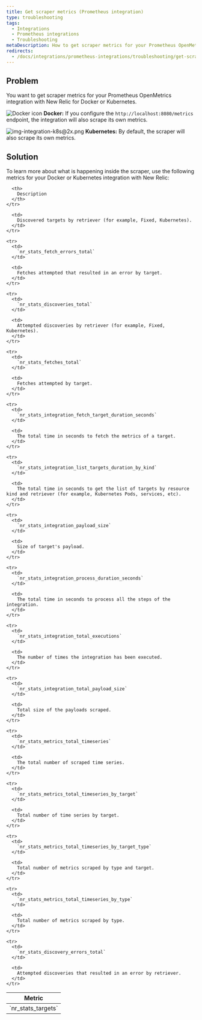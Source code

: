 ```yaml
---
title: Get scraper metrics (Prometheus integration)
type: troubleshooting
tags:
  - Integrations
  - Prometheus integrations
  - Troubleshooting
metaDescription: How to get scraper metrics for your Prometheus OpenMetrics integration with New Relic for Docker or Kubernetes.
redirects:
  - /docs/integrations/prometheus-integrations/troubleshooting/get-scraper-metrics-prometheus-integration
---
```




## Problem

You want to get scraper metrics for your Prometheus OpenMetrics integration with New Relic for Docker or Kubernetes.

<img
  src={dockerLogoCrop}
  title="Docker icon"
  alt="Docker icon"
/> **Docker:** If you configure the `http://localhost:8080/metrics` endpoint, the integration will also scrape its own metrics.

<img
  src={imgIntegrationK8}
  title="img-integration-k8s@2x.png"
  alt="img-integration-k8s@2x.png"
/> **Kubernetes:** By default, the scraper will also scrape its own metrics.

## Solution

To learn more about what is happening inside the scraper, use the following metrics for your Docker or Kubernetes integration with New Relic:

<table>
  <thead>
    <tr>
      <th>
        Metric
      </th>

      <th>
        Description
      </th>
    </tr>
  </thead>

  <tbody>
    <tr>
      <td>
        `nr_stats_targets`
      </td>

      <td>
        Discovered targets by retriever (for example, Fixed, Kubernetes).
      </td>
    </tr>

    <tr>
      <td>
        `nr_stats_fetch_errors_total`
      </td>

      <td>
        Fetches attempted that resulted in an error by target.
      </td>
    </tr>

    <tr>
      <td>
        `nr_stats_discoveries_total`
      </td>

      <td>
        Attempted discoveries by retriever (for example, Fixed, Kubernetes).
      </td>
    </tr>

    <tr>
      <td>
        `nr_stats_fetches_total`
      </td>

      <td>
        Fetches attempted by target.
      </td>
    </tr>

    <tr>
      <td>
        `nr_stats_integration_fetch_target_duration_seconds`
      </td>

      <td>
        The total time in seconds to fetch the metrics of a target.
      </td>
    </tr>

    <tr>
      <td>
        `nr_stats_integration_list_targets_duration_by_kind`
      </td>

      <td>
        The total time in seconds to get the list of targets by resource kind and retriever (for example, Kubernetes Pods, services, etc).
      </td>
    </tr>

    <tr>
      <td>
        `nr_stats_integration_payload_size`
      </td>

      <td>
        Size of target's payload.
      </td>
    </tr>

    <tr>
      <td>
        `nr_stats_integration_process_duration_seconds`
      </td>

      <td>
        The total time in seconds to process all the steps of the integration.
      </td>
    </tr>

    <tr>
      <td>
        `nr_stats_integration_total_executions`
      </td>

      <td>
        The number of times the integration has been executed.
      </td>
    </tr>

    <tr>
      <td>
        `nr_stats_integration_total_payload_size`
      </td>

      <td>
        Total size of the payloads scraped.
      </td>
    </tr>

    <tr>
      <td>
        `nr_stats_metrics_total_timeseries`
      </td>

      <td>
        The total number of scraped time series.
      </td>
    </tr>

    <tr>
      <td>
        `nr_stats_metrics_total_timeseries_by_target`
      </td>

      <td>
        Total number of time series by target.
      </td>
    </tr>

    <tr>
      <td>
        `nr_stats_metrics_total_timeseries_by_target_type`
      </td>

      <td>
        Total number of metrics scraped by type and target.
      </td>
    </tr>

    <tr>
      <td>
        `nr_stats_metrics_total_timeseries_by_type`
      </td>

      <td>
        Total number of metrics scraped by type.
      </td>
    </tr>

    <tr>
      <td>
        `nr_stats_discovery_errors_total`
      </td>

      <td>
        Attempted discoveries that resulted in an error by retriever.
      </td>
    </tr>
  </tbody>
</table>
